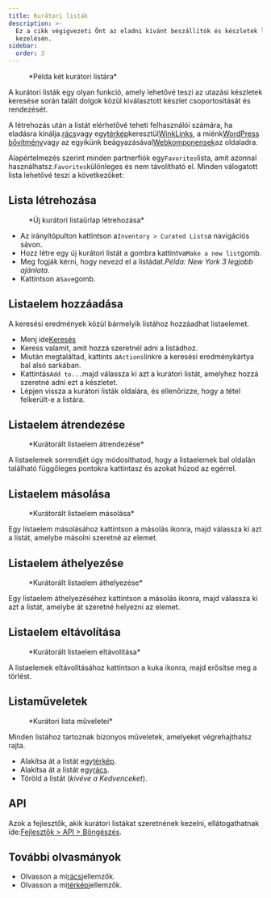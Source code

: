 ```yaml
---
title: Kurátori listák
description: >-
  Ez a cikk végigvezeti Önt az eladni kívánt beszállítók és készletek listájának
  kezelésén.
sidebar:
  order: 3
---
```


<figure>
  <CloudinaryImage width="700" height="225" resize="scale" quality="best" alt="Válogatott listák" src="academy/curated-lists" errorImage="noimage_opaque_nyrtl0.png" />

  <figcaption>*Példa két kurátori listára*</figcaption>
</figure>


A kurátori listák egy olyan funkció, amely lehetővé teszi az utazási készletek keresése során talált dolgok közül kiválasztott készlet csoportosítását és rendezését.

A létrehozás után a listát elérhetővé teheti felhasználói számára, ha eladásra kínálja.[rács](/studio/grids)vagy egy[térkép](/studio/maps)keresztül[WinkLinks](/link-manager/wink-links), a miénk[WordPress bővítmény](/developers/wordpress/)vagy az egyikünk beágyazásával[Webkomponensek](/developers/web-components)az oldaladra.

Alapértelmezés szerint minden partnerfiók egy`Favorites`lista, amit azonnal használhatsz.`Favorites`különleges és nem távolítható el.
Minden válogatott lista lehetővé teszi a következőket:

## Lista létrehozása

<figure>
  <CloudinaryImage width="350" height="219" resize="scale" quality="best" alt="Kurátorált lista létrehozása" src="academy/create-curated-list" errorImage="noimage_opaque_nyrtl0.png" />

  <figcaption>*Új kurátori listaűrlap létrehozása*</figcaption>
</figure>


* Az irányítópulton kattintson a`Inventory > Curated Lists`a navigációs sávon.
* Hozz létre egy új kurátori listát a gombra kattintva`Make a new list`gomb.
* Meg fogják kérni, hogy nevezd el a listádat.*Példa: New York 3 legjobb ajánlata*.
* Kattintson a`Save`gomb.

## Listaelem hozzáadása

A keresési eredmények közül bármelyik listához hozzáadhat listaelemet.

* Menj ide[Keresés](/studio/search)
* Keress valamit, amit hozzá szeretnél adni a listádhoz.
* Miután megtaláltad, kattints a`Actions`linkre a keresési eredménykártya bal alsó sarkában.
* Kattintás`Add to...`majd válassza ki azt a kurátori listát, amelyhez hozzá szeretné adni ezt a készletet.
* Lépjen vissza a kurátori listák oldalára, és ellenőrizze, hogy a tétel felkerült-e a listára.

## Listaelem átrendezése

<figure>
  <CloudinaryImage width="350" height="183" resize="scale" quality="best" alt="Kurátorált listaelem átrendezése" src="academy/reorder-curated-list" errorImage="noimage_opaque_nyrtl0.png" />

  <figcaption>*Kurátorált listaelem átrendezése*</figcaption>
</figure>


A listaelemek sorrendjét úgy módosíthatod, hogy a listaelemek bal oldalán található függőleges pontokra kattintasz és azokat húzod az egérrel.

## Listaelem másolása

<figure>
  <CloudinaryImage width="450" height="178" resize="scale" quality="best" alt="Másolás a kurátori listaelemre" src="academy/copy-to-curated-list" errorImage="noimage_opaque_nyrtl0.png" />

  <figcaption>*Kurátorált listaelem másolása*</figcaption>
</figure>


Egy listaelem másolásához kattintson a másolás ikonra, majd válassza ki azt a listát, amelybe másolni szeretné az elemet.

## Listaelem áthelyezése

<figure>
  <CloudinaryImage width="450" height="173" resize="scale" quality="best" alt="Kurátorált listaelem áthelyezése" src="academy/move-to-curated-list" errorImage="noimage_opaque_nyrtl0.png" />

  <figcaption>*Kurátorált listaelem áthelyezése*</figcaption>
</figure>


Egy listaelem áthelyezéséhez kattintson a másolás ikonra, majd válassza ki azt a listát, amelybe át szeretné helyezni az elemet.

## Listaelem eltávolítása

<figure>
  <CloudinaryImage width="350" height="216" resize="scale" quality="best" alt="Kurátorált listaelem eltávolítása" src="academy/remove-curated-list-item" errorImage="noimage_opaque_nyrtl0.png" />

  <figcaption>*Kurátorált listaelem eltávolítása*</figcaption>
</figure>


A listaelemek eltávolításához kattintson a kuka ikonra, majd erősítse meg a törlést.

## Listaműveletek

<figure>
  <CloudinaryImage width="350" height="183" resize="scale" quality="best" alt="Kurátori lista műveletei" src="academy/curated-list-actions" errorImage="noimage_opaque_nyrtl0.png" />

  <figcaption>*Kurátori lista műveletei*</figcaption>
</figure>


Minden listához tartoznak bizonyos műveletek, amelyeket végrehajthatsz rajta.

* Alakítsa át a listát egy[térkép](/studio/maps).
* Alakítsa át a listát egy[rács](/studio/grids).
* Töröld a listát (*kivéve a Kedvenceket*).

## API

Azok a fejlesztők, akik kurátori listákat szeretnének kezelni, ellátogathatnak ide:[Fejlesztők > API > Böngészés](/developers/apis/#browse-api).

## További olvasmányok

* Olvasson a mi[rács](/studio/grids)jellemzők.
* Olvasson a mi[térkép](/studio/maps)jellemzők.

